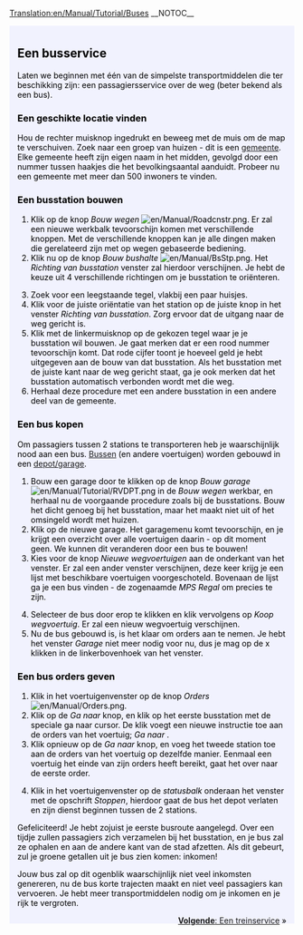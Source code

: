 [[Translation:en/Manual/Tutorial/Buses]]
__NOTOC__
{{en/Tabs|5|2
|nl/Manual/Tutorial/Tutorial|1. Starten<!--
-->|nl/Manual/Tutorial/Bussen|2. Bussen<!--
-->|nl/Manual/Tutorial/Treinen|3. Treinen<!--
-->|nl/Manual/Tutorial/Vliegtuigen|4. Vliegtuigen<!--
-->|nl/Manual/Tutorial/Conclusie|5. Conclusie}}
<div style="padding:.5em 1em 1em 1em; border-top:none; background-color:#f1f2fe; color:#000;">
{{nl/Manual/Tutorial/Tutorial}}
==Een busservice==
Laten we beginnen met één van de simpelste transportmiddelen die ter beschikking zijn: een passagiersservice over de weg (beter bekend als een bus).
===Een geschikte locatie vinden===
Hou de rechter muisknop ingedrukt en beweeg met de muis om de map te verschuiven. Zoek naar een groep van huizen - dit is een [[nl/Manual/Gemeente|gemeente]]. Elke gemeente heeft zijn eigen naam in het midden, gevolgd door een nummer tussen haakjes die het bevolkingsaantal aanduidt. Probeer nu een gemeente met meer dan 500 inwoners te vinden.
{{en/Phototable|[[File:nl/Manual/Tutorial bus 1.png|400px|A town]]|Een gemeente|none}}

===Een busstation bouwen===
#Klik op de knop ''Bouw wegen'' [[File:en/Manual/Roadcnstr.png]]. Er zal een nieuwe werkbalk tevoorschijn komen met verschillende knoppen. Met de verschillende knoppen kan je alle dingen maken die gerelateerd zijn met op wegen gebaseerde bediening.
#Klik nu op de knop ''Bouw bushalte'' [[File:en/Manual/BsStp.png]]. Het ''Richting van busstation'' venster zal hierdoor verschijnen. Je hebt de keuze uit 4 verschillende richtingen om je busstation te oriënteren.
{{en/Phototable|[[File:nl/Manual/Tutorial bus 2.png]]|Selecteer een richting en kies een plaats voor een busstation.|none|6=:}}
<ol start="3">
<li>Zoek voor een leegstaande tegel, vlakbij een paar huisjes. 
<li>Klik voor de juiste oriëntatie van het station op de juiste knop in het venster ''Richting van busstation''. Zorg ervoor dat de uitgang naar de weg gericht is.
<li>Klik met de linkermuisknop op de gekozen tegel waar je je busstation wil bouwen. Je gaat merken dat er een rood nummer tevoorschijn komt. Dat rode cijfer toont je hoeveel geld je hebt uitgegeven aan de bouw van dat busstation. Als het busstation met de juiste kant naar de weg gericht staat, ga je ook merken dat het busstation automatisch verbonden wordt met die weg.
<li>Herhaal deze procedure met een andere busstation in een andere deel van de gemeente.
</ol>
{{en/Phototable|[[File:nl/Manual/Tutorial bus 4.png|400px]]|Na de bouw van beide busstations.|none|6=:}}

===Een bus kopen===
Om passagiers tussen 2 stations te transporteren heb je waarschijnlijk nood aan een bus. [[nl/Manual/Base Set/Road Vehicles/Bussen|Bussen]] (en andere voertuigen) worden gebouwd in een [[nl/Manual/Depots|depot/garage]].
#Bouw een garage door te klikken op de knop ''Bouw garage'' [[File:en/Manual/Tutorial/RVDPT.png]] in de ''Bouw wegen'' werkbar, en herhaal nu de voorgaande procedure zoals bij de busstations. Bouw het dicht genoeg bij het busstation, maar het maakt niet uit of het omsingeld wordt met huizen.
#Klik op de nieuwe garage. Het garagemenu komt tevoorschijn, en je krijgt een overzicht over alle voertuigen daarin - op dit moment geen. We kunnen dit veranderen door een bus te bouwen!
#Kies voor de knop ''Nieuwe wegvoertuigen'' aan de onderkant van het venster. Er zal een ander venster verschijnen, deze keer krijg je een lijst met beschikbare voertuigen voorgeschoteld. Bovenaan de lijst ga je een bus vinden - de zogenaamde ''MPS Regal'' om precies te zijn.
{{en/Phototable|[[File:nl/Manual/Tutorial bus 5.png]]|Binnenin de garage...|none|6=:}}
<ol start="4">
<li>Selecteer de bus door erop te klikken en klik vervolgens op ''Koop wegvoertuig''. Er zal een nieuw wegvoertuig verschijnen.
<li>Nu de bus gebouwd is, is het klaar om orders aan te nemen. Je hebt het venster ''Garage'' niet meer nodig voor nu, dus je mag op de x klikken in de linkerbovenhoek van het venster.
</ol>

===Een bus orders geven===
#Klik in het voertuigenvenster op de knop ''Orders'' [[File:en/Manual/Orders.png]].
#Klik op de ''Ga naar'' knop, en klik op het eerste busstation met de speciale ga naar cursor. De klik voegt een nieuwe instructie toe aan de orders van het voertuig; ''Ga naar <stationsnaam>''.
#Klik opnieuw op de ''Ga naar'' knop, en voeg het tweede station toe aan de orders van het voertuig op dezelfde manier. Eenmaal een voertuig het einde van zijn orders heeft bereikt, gaat het over naar de eerste order.
{{en/Phototable|[[File:nl/Manual/Tutorial bus 6.png]]|Geef orders.|none|6=:}}
<ol start="4">
<li>Klik in het voertuigenvenster op de ''statusbalk'' onderaan het venster met de opschrift ''Stoppen'', hierdoor gaat de bus het depot verlaten en zijn dienst beginnen tussen de 2 stations.
</ol>
{{en/Phototable|[[File:nl/Manual/Tutorial bus 7.png]]|Je eerste bus is op punt het busstation te betreden.|none|6=:}}
Gefeliciteerd! Je hebt zojuist je eerste busroute aangelegd. Over een tijdje zullen passagiers zich verzamelen bij het busstation, en je bus zal ze ophalen en aan de andere kant van de stad afzetten. Als dit gebeurt, zul je groene getallen uit je bus zien komen: inkomen!

Jouw bus zal op dit ogenblik waarschijnlijk niet veel inkomsten genereren, nu de bus korte trajecten maakt en niet veel passagiers kan vervoeren. Je hebt meer transportmiddelen nodig om je inkomen en je rijk te vergroten.

<span style="float: right">[[nl/Manual/Tutorial/Treinen|'''Volgende''': Een treinservice]] &raquo;</span>
</div>
